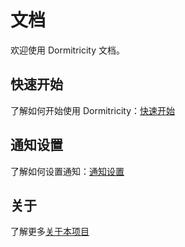 # 文档

欢迎使用 Dormitricity 文档。

## 快速开始

了解如何开始使用 Dormitricity：[快速开始](./getting-started)

## 通知设置

了解如何设置通知：[通知设置](./notification)

## 关于

了解更多[关于本项目](./about)